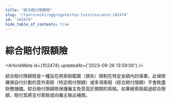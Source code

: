 ```yaml
---
title: "綜合賠付限額險"
slug: "/learn/wiki/aggregatestop-lossinsurance-102474"
id: "102474"
hide_table_of_contents: true
---
```



# 綜合賠付限額險

<ArticleMeta id={102474} updatedAt={'2023-09-26 13:59:00'} />
<div className='border-solid border-b border-t-0 my-4 border-[var(--ifm-color-gray-300)]' />

綜合賠付限額險是一種旨在將索賠範圍（損失）限制在特定金額內的保單。此保險確保自付計劃的意外索賠（特定賠付限額）或多項索賠（綜合賠付限額）不會耗盡財務儲備。綜合賠付限額險保護僱主免受高於預期的索賠。如果總索賠超過綜合限額，賠付其將支付索賠或向僱主做出補償。
